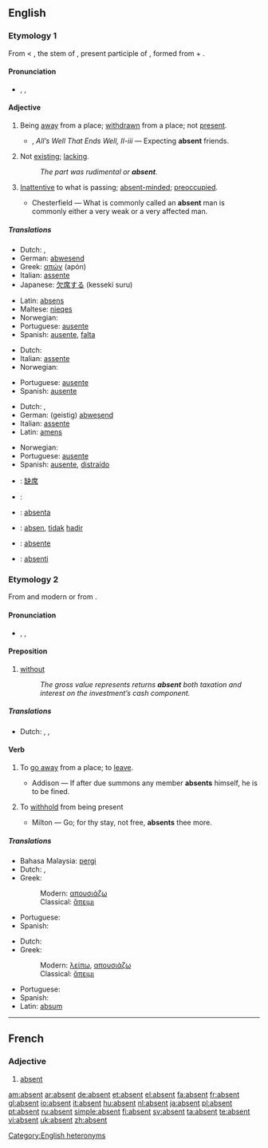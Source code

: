 {{rfc|def of fourth sense & is it a noun, cleanup quotes, I have this doubt that it is actually the same etymology, expand my minimal french section}}
{{see|absent-}}
==English==

===Etymology 1===
From {{F.}} {{term|lang=fr|absent}} < {{L.}} {{term|absent-}}, the stem of {{term|absens}}, present participle of {{term|abesse||to be away from}}, formed from {{term|ab}} + {{term|esse||to be}}.

====Pronunciation====
* {{a|RP|US}} {{enPR|ăb'sənt}}, {{IPA|/ˈæbsənt/}}, {{SAMPA|/{bs@nt/}}

====Adjective====
{{en-adj|-}}

# Being [[away]] from a place; [[withdrawn]] from a place; not [[present]].
#* {{rfdate}} {{Shak.}}, ''All’s Well That Ends Well, II-iii'' — Expecting '''absent''' friends.
# Not [[exist]]ing; [[lack]]ing.
#: ''The part was rudimental or '''absent'''.''
# [[inattentive|Inattentive]] to what is passing; [[absent-minded]]; [[preoccupied]].
#* {{rfdate}} Chesterfield — What is commonly called an '''absent''' man is commonly either a very weak or a very affected man.

=====Translations=====
{{trans-top|being away from a place}}
*Dutch: {{t+|nl|afwezig}}, {{t+|nl|weg}}
*German: [[abwesend]]
*Greek: [[απών]] (apón) {{m}}
*Italian: [[assente]]
*Japanese: [[欠席する]] (kesseki suru)
{{trans-mid}}
*Latin: [[absens]]
*Maltese: [[nieqes]]
*Norwegian: {{t|no|fraværende}}
*Portuguese: [[ausente]]
*Spanish: [[ausente]], [[falta]]
{{trans-bottom}}

{{trans-top|not existing}}
*Dutch: {{t+|nl|afwezig}}
*Italian: [[assente]]
*Norwegian: {{t|no|fraværende}}
{{trans-mid}}
*Portuguese: [[ausente]]
*Spanish: [[ausente]]
{{trans-bottom}}

{{trans-top|inattentive}}
*Dutch: {{t+|nl|afwezig}}, {{t|nl|verstrooid}}
*German: (geistig) [[abwesend]]
*Italian: [[assente]]
*Latin: [[amens]]
{{trans-mid}}
*Norwegian: {{t|no|fraværende}}
*Portuguese: [[ausente]]
*Spanish: [[ausente]], [[distraído]]
{{trans-bottom}}

{{checktrans-top}}
*{{ttbc|Chinese}}: [[缺席]]
*{{ttbc|French}}: {{t+|fr|absent}}
*{{ttbc|Ido}}: [[absenta]]
*{{ttbc|Indonesian}}: [[absen]], [[tidak]] [[hadir]]
*{{ttbc|Interlingua}}: [[absente]]
*{{ttbc|Novial}}: [[absenti]]
{{checktrans-bottom}}

===Etymology 2===
From {{OF.}} and modern {{F.}} {{term|absenter}} or from {{LL.}} {{term|absentare||keep away, be away}}.

====Pronunciation====
* {{a|RP|US}} {{enPR|ăbsĕnt'}}, {{IPA|/æbˈsɛnt/}}, {{SAMPA|{b"sEnt}}

====Preposition====
{{en-prep}}

# [[without]]
#: ''The gross value represents returns '''absent''' both taxation and interest on the investment’s cash component.''

=====Translations=====
{{trans-top|without}}
*Dutch: {{t+|nl|behalve}}, {{t+|nl|zonder}}, {{t|nl|uitgezonderd}}
{{trans-mid}}
{{trans-bottom}}

====Verb====
{{en-verb}}

# {{context|transitive|with [[reflexive]] pronoun}} To [[go away]] from a place; to [[leave]].
#* {{rfdate}} Addison — If after due summons any member '''absents''' himself, he is to be fined.
# {{context|transitive|obsolete}} To [[withhold]] from being present
#* {{rfdate}} Milton — Go; for thy stay, not free, '''absents''' thee more.

=====Translations=====
{{trans-top|to leave}}
*Bahasa Malaysia: [[pergi]]
*Dutch: {{t+|nl|zich}} {{t+|nl|verwijderen}}, {{t+|nl|vertrekken}}
*Greek:
*:Modern: [[απουσιάζω]]
*:Classical: [[ἅπειμι]]
{{trans-mid}}
*Portuguese: {{t-|pt|ausentar}}
*Spanish: {{t|es|ausentarse}}
{{trans-bottom}}

{{trans-top|to be not present}}
*Dutch: {{t+|nl|afwezig}} {{t+|nl|zijn}}
*Greek:
*:Modern: [[λείπω]], [[απουσιάζω]]
*:Classical: [[ἅπειμι]]
{{trans-mid}}
*Portuguese: {{t-|pt|ausentar}}
*Spanish: {{t|es|ausentarse}}
*Latin: [[absum]]
{{trans-bottom}}

[[Category:English heteronyms]]

----

==French==

===Adjective===
{{fr-adj}}

# [[#English|absent]]

[[am:absent]]
[[ar:absent]]
[[de:absent]]
[[et:absent]]
[[el:absent]]
[[fa:absent]]
[[fr:absent]]
[[gl:absent]]
[[io:absent]]
[[it:absent]]
[[hu:absent]]
[[nl:absent]]
[[ja:absent]]
[[pl:absent]]
[[pt:absent]]
[[ru:absent]]
[[simple:absent]]
[[fi:absent]]
[[sv:absent]]
[[ta:absent]]
[[te:absent]]
[[vi:absent]]
[[uk:absent]]
[[zh:absent]]